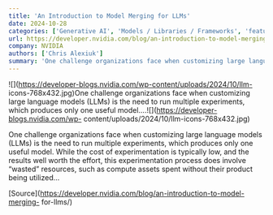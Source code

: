 ```yaml
---
title: 'An Introduction to Model Merging for LLMs'
date: 2024-10-28
categories: ['Generative AI', 'Models / Libraries / Frameworks', 'featured', 'LLM Techniques']
url: https://developer.nvidia.com/blog/an-introduction-to-model-merging-for-llms/
company: NVIDIA
authors: ['Chris Alexiuk']
summary: 'One challenge organizations face when customizing large language models (LLMs) is the need to run multiple experiments, which produces only one useful model....'
---
```



![](https://developer-blogs.nvidia.com/wp-content/uploads/2024/10/llm-
icons-768x432.jpg)One challenge organizations face when customizing large
language models (LLMs) is the need to run multiple experiments, which produces
only one useful model....![](https://developer-blogs.nvidia.com/wp-
content/uploads/2024/10/llm-icons-768x432.jpg)

One challenge organizations face when customizing large language models (LLMs)
is the need to run multiple experiments, which produces only one useful model.
While the cost of experimentation is typically low, and the results well worth
the effort, this experimentation process does involve “wasted” resources, such
as compute assets spent without their product being utilized…

[Source](https://developer.nvidia.com/blog/an-introduction-to-model-merging-
for-llms/)

